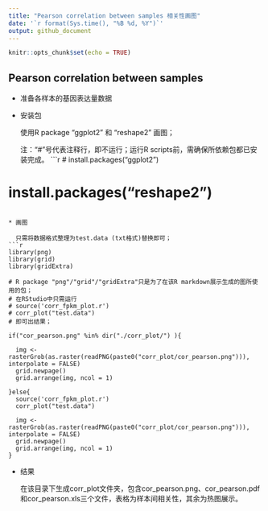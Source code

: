 ```yaml
---
title: "Pearson correlation between samples 相关性画图"
date: '`r format(Sys.time(), "%B %d, %Y")`'
output: github_document
---
```


```r
knitr::opts_chunk$set(echo = TRUE)
```

## Pearson correlation between samples

* 准备各样本的基因表达量数据
* 安装包

  使用R package "ggplot2" 和 "reshape2" 画图；
  
  注："#"号代表注释行，即不运行；运行R scripts前，需确保所依赖包都已安装完成。
```r
# install.packages("ggplot2") 

# install.packages("reshape2")
```
  
* 画图

  只需将数据格式整理为test.data (txt格式)替换即可；
```r
library(png)
library(grid)
library(gridExtra)

# R package "png"/"grid"/"gridExtra"只是为了在该R markdown展示生成的图所使用的包；
# 在RStudio中只需运行 
# source('corr_fpkm_plot.r')
# corr_plot("test.data")
# 即可出结果；

if("cor_pearson.png" %in% dir("./corr_plot/") ){
  
  img <- rasterGrob(as.raster(readPNG(paste0("corr_plot/cor_pearson.png"))), interpolate = FALSE)
  grid.newpage()
  grid.arrange(img, ncol = 1)
  
}else{
  source('corr_fpkm_plot.r')
  corr_plot("test.data")
  
  img <- rasterGrob(as.raster(readPNG(paste0("corr_plot/cor_pearson.png"))), interpolate = FALSE)
  grid.newpage()
  grid.arrange(img, ncol = 1)
}
```

* 结果

  在该目录下生成corr_plot文件夹，包含cor_pearson.png、cor_pearson.pdf和cor_pearson.xls三个文件，表格为样本间相关性，其余为热图展示。

